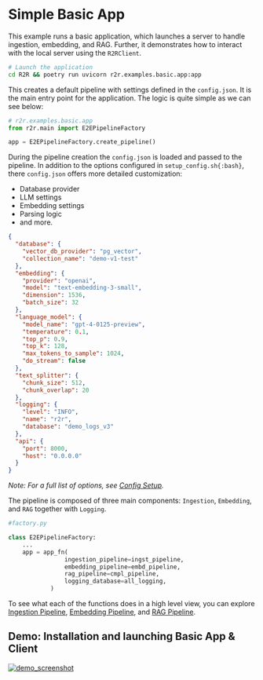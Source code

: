 # Simple Basic App

This example runs a basic application, which launches a server to handle ingestion, embedding, and RAG. Further, it demonstrates how to interact with the local server using the `R2RClient`.

```bash
# Launch the application
cd R2R && poetry run uvicorn r2r.examples.basic.app:app
```

This creates a default pipeline with settings defined in the `config.json`. It is the main entry point for the application. The logic is quite simple as we can see below:

```python
# r2r.examples.basic.app
from r2r.main import E2EPipelineFactory

app = E2EPipelineFactory.create_pipeline()
```

During the pipeline creation the `config.json` is loaded and passed to the pipeline. In addition to the options configured in `setup_config.sh{:bash}`, there `config.json` offers more detailed customization:

- Database provider
- LLM settings
- Embedding settings
- Parsing logic
- and more.

```json
{
  "database": {
    "vector_db_provider": "pg_vector",
    "collection_name": "demo-v1-test"
  },
  "embedding": {
    "provider": "openai",
    "model": "text-embedding-3-small",
    "dimension": 1536,
    "batch_size": 32
  },
  "language_model": {
    "model_name": "gpt-4-0125-preview",
    "temperature": 0.1,
    "top_p": 0.9,
    "top_k": 128,
    "max_tokens_to_sample": 1024,
    "do_stream": false
  },
  "text_splitter": {
    "chunk_size": 512,
    "chunk_overlap": 20
  },
  "logging": {
    "level": "INFO",
    "name": "r2r",
    "database": "demo_logs_v3"
  },
  "api": {
    "port": 8000,
    "host": "0.0.0.0"
  }
}
```

_Note: For a full list of options, see [Config Setup](../core_features/config.mdx)._

The pipeline is composed of three main components: `Ingestion`, `Embedding`, and `RAG` together with `Logging`.

```python
#factory.py

class E2EPipelineFactory:
    ...
    app = app_fn(
                ingestion_pipeline=ingst_pipeline,
                embedding_pipeline=embd_pipeline,
                rag_pipeline=cmpl_pipeline,
                logging_database=all_logging,
            )
```

To see what each of the functions does in a high level view, you can explore [Ingestion Pipeline](../core-features/ingestion_pipeline.mdx), [Embedding Pipeline](../core-features/embedding_pipeline.mdx), and [RAG Pipeline](../core-features/rag_pipeline.mdx).

## Demo: Installation and launching Basic App & Client

[![demo_screenshot](../getting-started/demo_screenshot.png)](https://github.com/SciPhi-AI/r2r/assets/68796651/c648ab67-973a-416a-985e-2eafb0a41ef0)
